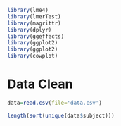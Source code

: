 ```r
library(lme4)
library(lmerTest)
library(magrittr)
library(dplyr)
library(ggeffects)
library(ggplot2)
library(ggplot2)
library(cowplot)
```

# Data Clean

```r
data=read.csv(file='data.csv')
```

```r
length(sort(unique(data$subject)))
```

